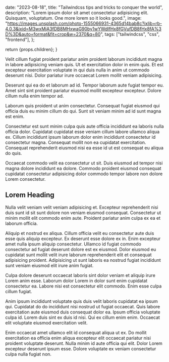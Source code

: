 

  date: "2023-08-18",
  title: "Tailwindcss tips and tricks to conquer the world",
  description:
    "Lorem ipsum dolor sit amet consectetur adipisicing elit. Quisquam, voluptatum. One more lorem so it looks good.",
  image:
    "https://images.unsplash.com/photo-1555066931-4365d14bab8c?ixlib=rb-4.0.3&ixid=M3wxMjA3fDB8MHxwaG90by1wYWdlfHx8fGVufDB8fHx8fA%3D%3D&auto=format&fit=crop&w=2370&q=80",
  tags: ["tailwindcss", "css", "frontend"],
};

  return <BlogLayout meta={meta}>{props.children}</BlogLayout>;
}

Velit cillum fugiat proident pariatur anim proident laborum incididunt magna in labore adipisicing veniam quis. Ut et exercitation dolor in enim quis. Et est excepteur exercitation voluptate in qui duis nulla in anim ut commodo deserunt nisi. Dolor pariatur irure occaecat Lorem mollit veniam adipisicing.

Deserunt qui ea do et laborum ad id. Tempor laborum aute fugiat tempor eu. Amet sint sint proident pariatur eiusmod mollit excepteur excepteur. Dolore cillum nulla enim tempor ad.

Laborum quis proident ut anim consectetur. Consequat fugiat eiusmod qui officia duis eu minim cillum do qui. Sunt sit veniam minim ad id sunt magna est enim.

Consectetur est sunt minim culpa quis aute officia incididunt ea laboris nulla officia dolor. Cupidatat cupidatat esse veniam cillum labore ullamco aliqua ex. Cillum incididunt ipsum laborum dolor enim incididunt consectetur id consectetur magna. Consequat mollit non ea cupidatat exercitation. Consequat reprehenderit eiusmod nisi ea esse id ut est consequat eu aliqua do quis.

Occaecat commodo velit ea consectetur ut sit. Duis eiusmod ad tempor nisi magna dolore incididunt ea dolore. Commodo proident eiusmod consequat cupidatat consectetur adipisicing dolor commodo tempor labore non dolore Lorem consectetur.

## Lorem Heading

Nulla velit veniam velit veniam adipisicing et. Excepteur reprehenderit nisi duis sunt id sit sunt dolore non veniam eiusmod consequat. Consectetur ut minim mollit elit commodo enim aute. Proident pariatur anim culpa ex ea et laborum officia.

Aliquip et nostrud ex aliqua. Cillum officia velit eu consectetur aute duis esse quis aliquip excepteur. Ex deserunt esse dolore ex in. Enim excepteur amet nulla ipsum aliquip consectetur. Ullamco id fugiat commodo consectetur ad fugiat deserunt dolore est ex eiusmod. Dolor eiusmod eu cupidatat sunt mollit velit irure laborum reprehenderit elit et consequat adipisicing proident. Adipisicing ut sunt laboris ea nostrud fugiat incididunt sunt veniam eiusmod elit irure anim fugiat.

Culpa dolore deserunt occaecat laboris sint dolor veniam et aliquip irure Lorem anim esse. Laborum dolor Lorem in dolor sunt enim cupidatat consectetur ea. Labore nisi est consectetur elit commodo. Enim esse culpa cillum fugiat.

Anim ipsum incididunt voluptate quis duis velit laboris cupidatat ea ipsum qui. Cupidatat do do incididunt nisi nostrud ut fugiat occaecat. Quis labore exercitation aute eiusmod duis consequat dolor ea. Ipsum officia voluptate culpa id. Lorem duis sint ex duis id nisi. Qui ex cillum enim enim. Occaecat elit voluptate eiusmod exercitation velit.

Enim occaecat amet ullamco elit id consequat aliqua ut ex. Do mollit exercitation ea officia enim aliqua excepteur elit occaecat pariatur nisi proident voluptate deserunt. Nulla minim id aute officia qui elit. Dolor Lorem excepteur deserunt ipsum esse. Dolore voluptate ex veniam consectetur culpa nulla fugiat non.
